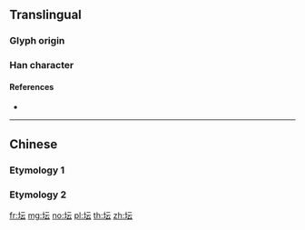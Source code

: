 {{character info/new}}
{{also|壇|罈}}
==Translingual==

===Glyph origin===
{{rfe|mul}}

===Han character===
{{Han char|rn=32|rad=土|as=04|sn=7|four=|canj=GMMI|ids=⿰土云}}

====References====
* {{Han ref|kx=0226.101|hdz=10421.090|uh=575B|ud=22363}}

----

==Chinese==

===Etymology 1===
{{zh-see|壇}}

===Etymology 2===
{{zh-see|罈}}

[[fr:坛]]
[[mg:坛]]
[[no:坛]]
[[pl:坛]]
[[th:坛]]
[[zh:坛]]